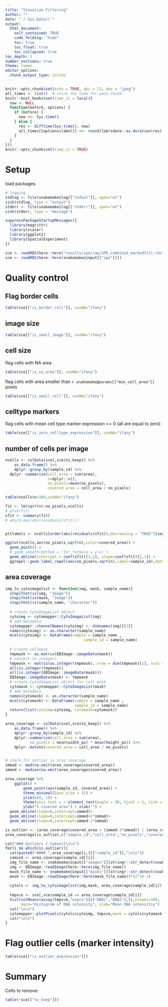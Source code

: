 ```yaml
---
title: "Visualize Filtering"
author: ""
date: "`r Sys.Date()`"
output: 
  html_document:
    self_contained: TRUE
    code_folding: "hide"
    toc: true
    toc_float: true
    toc_collapsed: true
toc_depth: 3
number_sections: true
theme: lumen
editor_options:
  chunk_output_type: inline
---
```


```r
knitr::opts_chunk$set(echo = TRUE, dpi = 72, dev = "jpeg")
all_times <- list()  # store the time for each chunk
knitr::knit_hooks$set(time_it = local({
  now <- NULL
  function(before, options) {
    if (before) {
      now <<- Sys.time()
    } else {
      res <- difftime(Sys.time(), now)
      all_times[[options$label]] <<- round(lubridate::as.duration(res))
    }
  }
}))
knitr::opts_chunk$set(time_it = TRUE)
```
# Setup

load packages

```r
# logging
stdlog <- file(snakemake@log[["stdout"]], open="wt")
sink(stdlog, type = "output")
stderr <- file(snakemake@log[["stderr"]], open="wt")
sink(stderr, type = "message")

suppressPackageStartupMessages({
  library(magrittr)
  library(scater)
  library(ggplot2)
  library(SpatialExperiment)
})
```

```r
sce <- readRDS(here::here("results/spe/raw/SPE_combined_markedfilt.rds"))
sce <- readRDS(here::here(snakemake@input[["spe"]]))
```

# Quality control

## Flag border cells

```r
table(sce[["is_border_cell"]], useNA="ifany")
```

## image size

```r
table(sce[["is_small_image"]], useNA="ifany")
```

## cell size

flag cells with NA area

```r
table(sce[["is_na_area"]], useNA="ifany")
```

flag cells with area smaller than `r snakemake@params[["min_cell_area"]]` pixels
```r
table(sce[["is_small_cell"]], useNA="ifany")
```


## celltype markers

flag cells with mean cell type marker expression == 0 (all are equal to zero)

```r
table(sce[["is_zero_celltype_expression"]], useNA="ifany")
```




## number of cells per image

```r
ncells <- colData(sce[,sce$to_keep]) %>%
    as.data.frame() %>% 
    dplyr::group_by(sample_id) %>% 
  dplyr::summarise(cell_area = sum(area),
                   n=dplyr::n(),
                   no_pixels=mean(no_pixels),
                   covered_area = cell_area / no_pixels)

table(ncells$n<100,useNA="ifany")

fit <- lm(sqrt(n)~no_pixels,ncells)
# plot(fit)
sfit <- summary(fit)
# which.max(abs(residuals(sfit)))


pltlabels <- ncells[order(abs(residuals(sfit)),decreasing = "TRUE")[seq_len(min(length(unique(sce$sample_id)),5))],] 

ggplot(ncells,aes(no_pixels,sqrt(n),color=covered_area)) +
  geom_point() +
  # geom_smooth(method = "lm",formula = y~x) +
  geom_abline(intercept = coef(sfit)[1,1], slope=coef(sfit)[2,1]) +
  ggrepel::geom_label_repel(aes(no_pixels,sqrt(n),label=sample_id),data=pltlabels)
```




## area coverage

```r
img_to_cytoimagelist <- function(img, mask, sample_name){
  stopifnot(is(img, "Image"))
  stopifnot(is(mask, "Image"))
  stopifnot(is(sample_name, "character"))
  
  # create CytoImageList object
  cytoimg <- cytomapper::CytoImageList(img)
  # add metadata
  cytomapper::channelNames(cytoimg) <- dimnames(img)[[3]]
  names(cytoimg) <- as.character(sample_name)
  mcols(cytoimg) <- DataFrame(sample = sample_name ,
                                   sample_id = sample_name)
  
  # Create cellmask
  tmpmask <- as.matrix(EBImage::imageData(mask))
  # convert to integers
  tmpmask <- matrix(as.integer(tmpmask), nrow = dim(tmpmask)[1], ncol = dim(tmpmask)[2])
  all(is.integer(tmpmask))
  all(is.integer(EBImage::imageData(mask)))
  EBImage::imageData(mask) <- tmpmask
  # create CytoImageList object for cell mask
  cytomask <- cytomapper::CytoImageList(mask)
  # add metadata
  names(cytomask) <- as.character(sample_name)
  mcols(cytomask) <- DataFrame(sample = sample_name ,
                               sample_id = sample_name)
  return(list(cytoimg=cytoimg, cytomask=cytomask))
}
```

```r
area_coverage <- colData(sce[,sce$to_keep]) %>%
    as.data.frame() %>%
    dplyr::group_by(sample_id) %>%
    dplyr::summarize(cell_area = sum(area),
           no_pixels = mean(width_px) * mean(height_px)) %>%
    dplyr::mutate(covered_area = cell_area / no_pixels) 


# check for outlier in area coverage
immad <- mad(na.omit(area_coverage$covered_area))
immed <- median(na.omit(area_coverage$covered_area))

area_coverage %>%
    ggplot() +
        geom_point(aes(sample_id, covered_area)) + 
        theme_minimal(base_size = 15) +
        ylim(c(0, 1)) + 
        theme(axis.text.x = element_text(angle = 90, hjust = 1, size = 8)) +
        ylab("% covered area") + xlab("") +
  geom_abline(slope=0,intercept=immed)+
  geom_abline(slope=0,intercept=immed+2*immad)+
  geom_abline(slope=0,intercept=immed-2*immad)

is_outlier <- (area_coverage$covered_area < (immed-2*immad)) | (area_coverage$covered_area > (immed+2*immad))
area_coverage[is_outlier,c("sample_id","cell_area","no_pixels","covered_area")]
```


```r
cat("### Outliers {.tabset}\n\n")
for(i in which(is_outlier)){
  cat(paste0("#### ",area_coverage[i,][["sample_id"]],"\n\n"))
  samind <- area_coverage$sample_id[[i]]
  img_file_name <- snakemake@input[["images"]][stringr::str_detect(snakemake@input[["images"]],samind)]
  img <- EBImage::readImage(here::here(img_file_name))
  mask_file_name <- snakemake@input[["masks"]][stringr::str_detect(snakemake@input[["masks"]],samind)]
  mask <- EBImage::readImage(here::here(mask_file_name))*(2^16-1)
  
  cytols <- img_to_cytoimagelist(img,mask, area_coverage$sample_id[i])
  
  tmpsce <- sce[,sce$sample_id == area_coverage$sample_id[i]]
  hist(colMeans(assay(tmpsce,"exprs")[c("DNA1","DNA2"),]),breaks=100,
       main="Histogram of DNA intensity", xlab="Mean DNA intensitiy")
  cat("\n\n")
  cytomapper::plotPixels(cytols$cytoimg, tmpsce,mask = cytols$cytomask, cell_id = "ObjectNumber", img_id = "sample_id", colour_by = as.character(which(rownames(tmpsce)=="DNA1")),legend=NULL, colour = list(`36`=c("black",viridis::viridis(2)[2])))
  cat("\n\n")
}
```


# Flag outlier cells (marker intensity)

```r
table(sce[["is_outlier_expression"]])
```

# Summary

Cells to remove:

```r
table(!sce[["to_keep"]])
```


